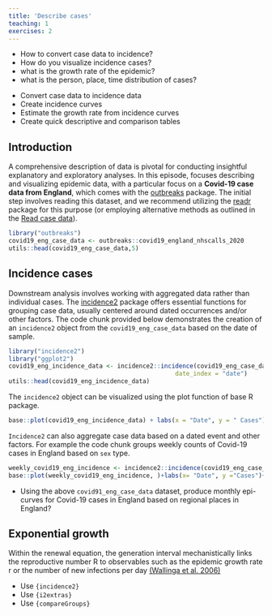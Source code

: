 ```yaml
---
title: 'Describe cases'
teaching: 1
exercises: 2
---
```


:::::::::::::::::::::::::::::::::::::: questions 
- How to convert case data to incidence? 
- How do you visualize incidence cases?
- what is the growth rate of the epidemic?
- what is the person, place, time distribution of cases?
<!-- - what are the epidemiological characteristics of the infection? -->

::::::::::::::::::::::::::::::::::::::::::::::::

::::::::::::::::::::::::::::::::::::: objectives
- Convert case data to incidence data
- Create incidence curves
- Estimate the growth rate from incidence curves
- Create quick descriptive and comparison tables

::::::::::::::::::::::::::::::::::::::::::::::::

## Introduction

A comprehensive description of data is pivotal for conducting insightful explanatory and exploratory analyses. In this episode, focuses describing and visualizing epidemic data, with a particular focus on a **Covid-19 case data from England**, which comes with the [outbreaks](http://www.reconverse.org/outbreaks/) package. The initial step involves reading this dataset, and we recommend utilizing the [readr](../links.md#readr) package for this purpose (or employing alternative methods as outlined in the [Read case data](../episodes/read-cases.Rmd)).

```r
library("outbreaks")
covid19_eng_case_data <- outbreaks::covid19_england_nhscalls_2020
utils::head(covid19_eng_case_data,5)
```
## Incidence cases

Downstream analysis involves working with aggregated data rather than individual cases. The  [incidence2]((https://www.reconverse.org/incidence2/articles/incidence2.html){.external target="_blank"}) package offers essential functions for grouping case data, usually centered around dated occurrences and/or other factors.  The code chunk provided below demonstrates the creation of an `incidence2` object from the `covid19_eng_case_data` based on the  date of sample.

```r
library("incidence2")
library("ggplot2")
covid19_eng_incidence_data <- incidence2::incidence(covid19_eng_case_data, 
                                              date_index = "date")
utils::head(covid19_eng_incidence_data)
```

The `incidence2` object can be visualized using the plot function of base R package. 
```r
base::plot(covid19_eng_incidence_data) + labs(x = "Date", y = " Cases")+theme(axis.text.x = element_text(angle = 90, vjust = 0.5, hjust=1))
```

`Incidence2` can also aggregate case data based on a dated event and other factors. For example the code chunk groups weekly counts of Covid-19 cases in England based on  `sex` type.

```r
weekly_covid19_eng_incidence <- incidence2::incidence(covid19_eng_case_data, date_index = "date", interval = "week", groups = "sex")
base::plot(weekly_covid19_eng_incidence, )+labs(x= "Date", y ="Cases")+ theme(axis.text.x = element_text(angle = 90, vjust = 0.5, hjust=1))
```


::::::::::::::::::::::::::::::::::::: challenge 

- Using the above `covid91_eng_case_data`  dataset, produce monthly epi-curves for Covid-19 cases in England based on  regional places in England?

::::::::::::::::::::::::::::::::::::::::::::::::

<!-- https://gitlab.renkulab.io/the-graph-courses/further-data-analysis-with-r-staging/-/tree/master/ch06_basic_geospatial_viz/lessons -->

## Exponential growth

Within the renewal equation, the generation interval mechanistically links the reproductive number R to observables such as the epidemic growth rate r or the number of new infections per day [(Wallinga et al. 2006)](https://royalsocietypublishing.org/doi/10.1098/rspb.2006.3754)

::::::::::::::::::::::::::::::::::::: keypoints 

- Use `{incidence2}` 
- Use `{i2extras}`
- Use `{compareGroups}`

::::::::::::::::::::::::::::::::::::::::::::::::

